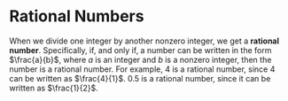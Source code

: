 # Rational Numbers

When we divide one integer by another nonzero integer, we get a **rational
number**. Specifically, if, and only if, a number can be written in the
form $\frac{a}{b}$, where $a$ is an integer and $b$ is a nonzero integer,
then the number is a rational number. For example, 4 is a rational number,
since 4 can be written as $\frac{4}{1}$. 0.5 is a rational number, since it
can be written as $\frac{1}{2}$.

